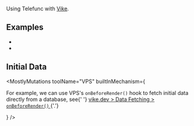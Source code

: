
Using Telefunc with [Vike](https://vike.dev/).

## Examples

- <RepoLink path="/examples/vike" />
- <RepoLink path="/examples/react-streaming" />

## Initial Data

<MostlyMutations
  toolName="VPS"
  builtInMechanism={
    <p>
      For example, we can use VPS's <code>onBeforeRender()</code> hook to fetch initial data directly from a database,
      see{' '}
      <a href="https://vike.dev/data-fetching#onbeforerender">
        vike.dev &gt; Data Fetching &gt; <code>onBeforeRender()</code>
      </a>
      {'.'}
    </p>
  }
/>
